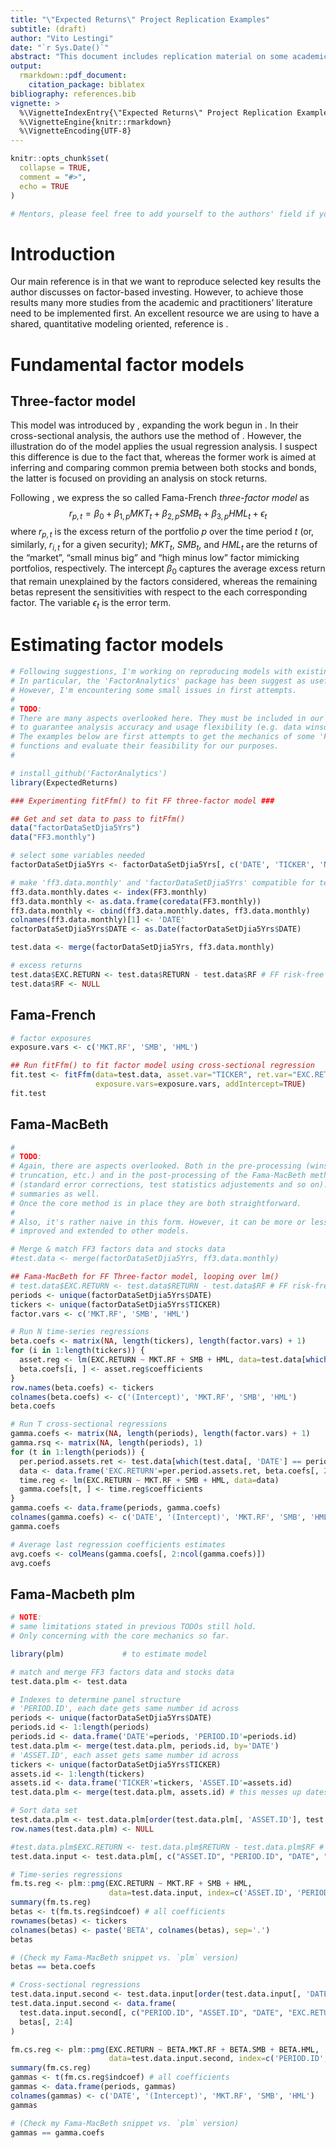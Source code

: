 ```yaml
---
title: "\"Expected Returns\" Project Replication Examples"
subtitle: (draft)
author: "Vito Lestingi"
date: "`r Sys.Date()`"
abstract: "This document includes replication material on some academic and practitioners' literature instrumental for our RGSoC 2020 project. The document itself is meant to be completely reproducible."
output: 
  rmarkdown::pdf_document:
    citation_package: biblatex
bibliography: references.bib
vignette: >
  %\VignetteIndexEntry{\"Expected Returns\" Project Replication Examples}
  %\VignetteEngine{knitr::rmarkdown}
  %\VignetteEncoding{UTF-8}
---
```


```r
knitr::opts_chunk$set(
  collapse = TRUE,
  comment = "#>",
  echo = TRUE
)
```

```r
# Mentors, please feel free to add yourself to the authors' field if you wish. 
```

# Introduction
Our main reference is \textcite{ilmanen-2011} in that we want to reproduce selected key results the author discusses on factor-based investing. However, to achieve those results many more studies from the academic and practitioners' literature need to be implemented first. An excellent resource we are using to have a shared, quantitative modeling oriented, reference is \textcite{engle-2016}.

# Fundamental factor models

## Three-factor model
This model was introduced by \textcite{fama-french-1993}, expanding the work begun in \textcite{fama-french-1992}. In their cross-sectional analysis, the authors use the method of \textcite{black-jensen-scholes-1972}. However, the illustration \textcite{engle-16} do of the model applies the usual \textcite{fama-macbeth-1973} regression analysis. I suspect this difference is due to the fact that, whereas the former work is aimed at inferring and comparing common premia between both stocks and bonds, the latter is focused on providing an analysis on stock returns.

Following \textcite{engle-16}, we express the so called Fama-French *three-factor model* as
$$
    r_{p,t} = \beta_{0} + \beta_{1, p}MKT_{t} + \beta_{2, p}SMB_{t} + \beta_{3, p}HML_{t} + \epsilon_{t}
$$
where $r_{p,t}$ is the excess return of the portfolio $p$ over the time period $t$ (or, similarly, $r_{i,t}$ for a given security); $MKT_{t}$, $SMB_{t}$, and $HML_{t}$ are the returns of the "market", "small minus big" and "high minus low" factor mimicking portfolios, respectively. The intercept $\beta_{0}$ captures the average excess return that remain unexplained by the factors considered, whereas the remaining betas represent the sensitivities with respect to the each corresponding factor. The variable $\epsilon_{t}$ is the error term.

# Estimating factor models



```r
# Following suggestions, I'm working on reproducing models with existing functionality first.
# In particular, the 'FactorAnalytics' package has been suggest as useful. Which likely it is.
# However, I'm encountering some small issues in first attempts.
# 
# TODO:
# There are many aspects overlooked here. They must be included in our implementations 
# to guarantee analysis accuracy and usage flexibility (e.g. data winsorization).
# The examples below are first attempts to get the mechanics of some 'FactorAnalytics' 
# functions and evaluate their feasibility for our purposes.
# 

# install_github('FactorAnalytics')
library(ExpectedReturns)

### Experimenting fitFfm() to fit FF three-factor model ###

## Get and set data to pass to fitFfm()
data("factorDataSetDjia5Yrs") 
data("FF3.monthly")

# select some variables needed
factorDataSetDjia5Yrs <- factorDataSetDjia5Yrs[, c('DATE', 'TICKER', 'NAME', 'RETURN.OLD', 'RETURN', 'RETURN.DIFF')]

# make 'ff3.data.monthly' and 'factorDataSetDjia5Yrs' compatible for testing
ff3.data.monthly.dates <- index(FF3.monthly)
ff3.data.monthly <- as.data.frame(coredata(FF3.monthly))
ff3.data.monthly <- cbind(ff3.data.monthly.dates, ff3.data.monthly)
colnames(ff3.data.monthly)[1] <- 'DATE'
factorDataSetDjia5Yrs$DATE <- as.Date(factorDataSetDjia5Yrs$DATE)

test.data <- merge(factorDataSetDjia5Yrs, ff3.data.monthly)

# excess returns
test.data$EXC.RETURN <- test.data$RETURN - test.data$RF # FF risk-free rate (one-month Treasury bill rate from Ibbotson Associates)
test.data$RF <- NULL
```

## Fama-French

```r
# factor exposures
exposure.vars <- c('MKT.RF', 'SMB', 'HML')

## Run fitFfm() to fit factor model using cross-sectional regression
fit.test <- fitFfm(data=test.data, asset.var="TICKER", ret.var="EXC.RETURN", date.var="DATE", 
                   exposure.vars=exposure.vars, addIntercept=TRUE)
fit.test

```


## Fama-MacBeth

```r
# 
# TODO:
# Again, there are aspects overlooked. Both in the pre-processing (winsorization,
# truncation, etc.) and in the post-processing of the Fama-MacBeth methodology 
# (standard error corrections, test statistics adjustements and so on). Then their
# summaries as well.
# Once the core method is in place they are both straightforward.
# 
# Also, it's rather naive in this form. However, it can be more or less easily 
# improved and extended to other models. 

# Merge & match FF3 factors data and stocks data
#test.data <- merge(factorDataSetDjia5Yrs, ff3.data.monthly)

## Fama-MacBeth for FF Three-factor model, looping over lm()
# test.data$EXC.RETURN <- test.data$RETURN - test.data$RF # FF risk-free rate (one-month Treasury bill rate from Ibbotson Associates)
periods <- unique(factorDataSetDjia5Yrs$DATE)
tickers <- unique(factorDataSetDjia5Yrs$TICKER)
factor.vars <- c('MKT.RF', 'SMB', 'HML')

# Run N time-series regressions
beta.coefs <- matrix(NA, length(tickers), length(factor.vars) + 1)
for (i in 1:length(tickers)) {
  asset.reg <- lm(EXC.RETURN ~ MKT.RF + SMB + HML, data=test.data[which(test.data[, 'TICKER'] == tickers[i]), ])
  beta.coefs[i, ] <- asset.reg$coefficients
}
row.names(beta.coefs) <- tickers
colnames(beta.coefs) <- c('(Intercept)', 'MKT.RF', 'SMB', 'HML')
beta.coefs

# Run T cross-sectional regressions 
gamma.coefs <- matrix(NA, length(periods), length(factor.vars) + 1)
gamma.rsq <- matrix(NA, length(periods), 1)
for (t in 1:length(periods)) {
  per.period.assets.ret <- test.data[which(test.data[, 'DATE'] == periods[t]), 'EXC.RETURN']
  data <- data.frame('EXC.RETURN'=per.period.assets.ret, beta.coefs[, 2:4]) # excluding prev. est. intercepts
  time.reg <- lm(EXC.RETURN ~ MKT.RF + SMB + HML, data=data)
  gamma.coefs[t, ] <- time.reg$coefficients
}
gamma.coefs <- data.frame(periods, gamma.coefs)
colnames(gamma.coefs) <- c('DATE', '(Intercept)', 'MKT.RF', 'SMB', 'HML')
gamma.coefs

# Average last regression coefficients estimates
avg.coefs <- colMeans(gamma.coefs[, 2:ncol(gamma.coefs)])
avg.coefs
```

## Fama-Macbeth plm 

```r

# NOTE: 
# same limitations stated in previous TODOs still hold.
# Only concerning with the core mechanics so far.

library(plm)             # to estimate model

# match and merge FF3 factors data and stocks data
test.data.plm <- test.data

# Indexes to determine panel structure
# 'PERIOD.ID', each date gets same number id across
periods <- unique(factorDataSetDjia5Yrs$DATE)
periods.id <- 1:length(periods)
periods.id <- data.frame('DATE'=periods, 'PERIOD.ID'=periods.id)
test.data.plm <- merge(test.data.plm, periods.id, by='DATE')
# 'ASSET.ID', each asset gets same number id across
tickers <- unique(factorDataSetDjia5Yrs$TICKER)
assets.id <- 1:length(tickers)
assets.id <- data.frame('TICKER'=tickers, 'ASSET.ID'=assets.id)
test.data.plm <- merge(test.data.plm, assets.id) # this messes up dates order within a ticker

# Sort data set
test.data.plm <- test.data.plm[order(test.data.plm[, 'ASSET.ID'], test.data.plm[, 'PERIOD.ID']), ]
row.names(test.data.plm) <- NULL

#test.data.plm$EXC.RETURN <- test.data.plm$RETURN - test.data.plm$RF # FF risk-free rate (1-month T-bill rate)
test.data.input <- test.data.plm[, c("ASSET.ID", "PERIOD.ID", "DATE", "EXC.RETURN", "MKT.RF", "SMB", "HML")]

# Time-series regressions
fm.ts.reg <- plm::pmg(EXC.RETURN ~ MKT.RF + SMB + HML, 
                      data=test.data.input, index=c('ASSET.ID', 'PERIOD.ID'))
summary(fm.ts.reg)
betas <- t(fm.ts.reg$indcoef) # all coefficients
rownames(betas) <- tickers
colnames(betas) <- paste('BETA', colnames(betas), sep='.')
betas

# (Check my Fama-MacBeth snippet vs. `plm` version)
betas == beta.coefs

# Cross-sectional regressions
test.data.input.second <- test.data.input[order(test.data.input[, 'DATE']), ]
test.data.input.second <- data.frame(
  test.data.input.second[, c("PERIOD.ID", "ASSET.ID", "DATE", "EXC.RETURN")], 
  betas[, 2:4]
)

fm.cs.reg <- plm::pmg(EXC.RETURN ~ BETA.MKT.RF + BETA.SMB + BETA.HML, 
                      data=test.data.input.second, index=c('PERIOD.ID', 'ASSET.ID'))
summary(fm.cs.reg)
gammas <- t(fm.cs.reg$indcoef) # all coefficients
gammas <- data.frame(periods, gammas)
colnames(gammas) <- c('DATE', '(Intercept)', 'MKT.RF', 'SMB', 'HML')
gammas

# (Check my Fama-MacBeth snippet vs. `plm` version)
gammas == gamma.coefs
```

